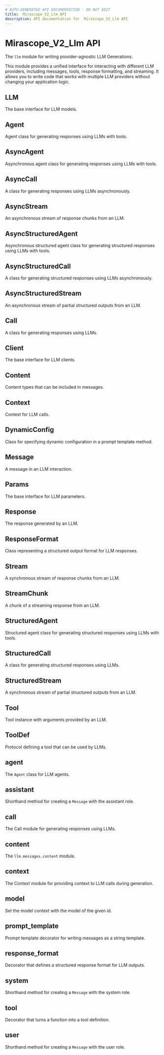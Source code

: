 ```yaml
---
# AUTO-GENERATED API DOCUMENTATION - DO NOT EDIT
title:  Mirascope_V2_Llm API
description: API documentation for  Mirascope_V2_Llm API
---
```


#  Mirascope_V2_Llm API

The `llm` module for writing provider-agnostic LLM Generations.

This module provides a unified interface for interacting with different LLM providers,
including messages, tools, response formatting, and streaming. It allows you to write
code that works with multiple LLM providers without changing your application logic.

## <ApiType type="Alias" path="index" symbolName="LLM" /> LLM

The base interface for LLM models.

## <ApiType type="Alias" path="index" symbolName="Agent" /> Agent

Agent class for generating responses using LLMs with tools.

## <ApiType type="Alias" path="index" symbolName="AsyncAgent" /> AsyncAgent

Asynchronous agent class for generating responses using LLMs with tools.

## <ApiType type="Alias" path="index" symbolName="AsyncCall" /> AsyncCall

A class for generating responses using LLMs asynchronously.

## <ApiType type="Alias" path="index" symbolName="AsyncStream" /> AsyncStream

An asynchronous stream of response chunks from an LLM.

## <ApiType type="Alias" path="index" symbolName="AsyncStructuredAgent" /> AsyncStructuredAgent

Asynchronous structured agent class for generating structured responses using LLMs with tools.

## <ApiType type="Alias" path="index" symbolName="AsyncStructuredCall" /> AsyncStructuredCall

A class for generating structured responses using LLMs asynchronously.

## <ApiType type="Alias" path="index" symbolName="AsyncStructuredStream" /> AsyncStructuredStream

An asynchronous stream of partial structured outputs from an LLM.

## <ApiType type="Alias" path="index" symbolName="Call" /> Call

A class for generating responses using LLMs.

## <ApiType type="Alias" path="index" symbolName="Client" /> Client

The base interface for LLM clients.

## <ApiType type="Alias" path="index" symbolName="Content" /> Content

Content types that can be included in messages.

## <ApiType type="Alias" path="index" symbolName="Context" /> Context

Context for LLM calls.

## <ApiType type="Alias" path="index" symbolName="DynamicConfig" /> DynamicConfig

Class for specifying dynamic configuration in a prompt template method.

## <ApiType type="Alias" path="index" symbolName="Message" /> Message

A message in an LLM interaction.

## <ApiType type="Alias" path="index" symbolName="Params" /> Params

The base interface for LLM parameters.

## <ApiType type="Alias" path="index" symbolName="Response" /> Response

The response generated by an LLM.

## <ApiType type="Alias" path="index" symbolName="ResponseFormat" /> ResponseFormat

Class representing a structured output format for LLM responses.

## <ApiType type="Alias" path="index" symbolName="Stream" /> Stream

A synchronous stream of response chunks from an LLM.

## <ApiType type="Alias" path="index" symbolName="StreamChunk" /> StreamChunk

A chunk of a streaming response from an LLM.

## <ApiType type="Alias" path="index" symbolName="StructuredAgent" /> StructuredAgent

Structured agent class for generating structured responses using LLMs with tools.

## <ApiType type="Alias" path="index" symbolName="StructuredCall" /> StructuredCall

A class for generating structured responses using LLMs.

## <ApiType type="Alias" path="index" symbolName="StructuredStream" /> StructuredStream

A synchronous stream of partial structured outputs from an LLM.

## <ApiType type="Alias" path="index" symbolName="Tool" /> Tool

Tool instance with arguments provided by an LLM.

## <ApiType type="Alias" path="index" symbolName="ToolDef" /> ToolDef

Protocol defining a tool that can be used by LLMs.

## <ApiType type="Alias" path="index" symbolName="agent" /> agent

The `Agent` class for LLM agents.

## <ApiType type="Alias" path="index" symbolName="assistant" /> assistant

Shorthand method for creating a `Message` with the assistant role.

## <ApiType type="Alias" path="index" symbolName="call" /> call

The Call module for generating responses using LLMs.

## <ApiType type="Module" path="index" symbolName="content" /> content

The `llm.messages.content` module.

## <ApiType type="Module" path="index" symbolName="context" /> context

The Context module for providing context to LLM calls during generation.

## <ApiType type="Alias" path="index" symbolName="model" /> model

Set the model context with the model of the given id.

## <ApiType type="Alias" path="index" symbolName="prompt_template" /> prompt_template

Prompt template decorator for writing messages as a string template.

## <ApiType type="Alias" path="index" symbolName="response_format" /> response_format

Decorator that defines a structured response format for LLM outputs.

## <ApiType type="Alias" path="index" symbolName="system" /> system

Shorthand method for creating a `Message` with the system role.

## <ApiType type="Alias" path="index" symbolName="tool" /> tool

Decorator that turns a function into a tool definition.

## <ApiType type="Alias" path="index" symbolName="user" /> user

Shorthand method for creating a `Message` with the user role.

